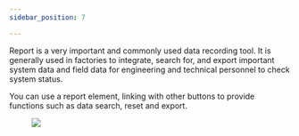 ```yaml
---
sidebar_position: 7

---
```


<div>
      <p>
        Report is a very important and commonly used data recording tool. It is
        generally used in factories to integrate, search for, and export
        important system data and field data for engineering and technical
        personnel to check system status.
      </p>
      <p>
        You can use a report element, linking with other buttons to provide
        functions such as data search, reset and export.
      </p>
      <figure className="fignone" id="production_report__fig_vfv_xcq_s5b">
        <img id="production_report__image_upf_ycq_s5b" src="https://wordpressfreezonex.oss-cn-hangzhou.aliyuncs.com/monitoring/57.png" />
      </figure>
    </div>
